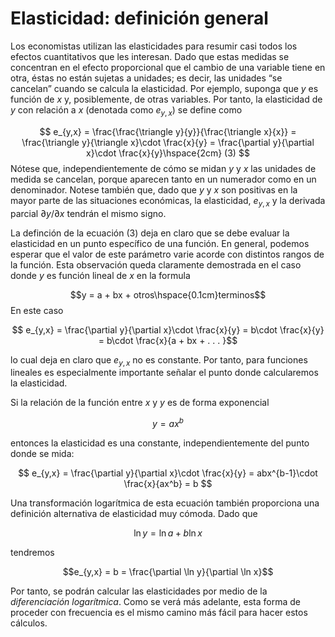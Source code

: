 # Elasticidad: definición general {.unnumbered}

Los economistas utilizan las elasticidades para resumir casi todos los efectos cuantitativos que les interesan. Dado que estas medidas se concentran en el efecto proporcional que el cambio de una variable tiene en otra, éstas no están sujetas a unidades; es decir, las unidades "se cancelan" cuando se calcula la elasticidad. Por ejemplo, suponga que $y$ es función de $x$ y, posiblemente, de otras variables. Por tanto, la elasticidad de $y$ con relación a $x$ (denotada como $e_{y,x}$) se define como

$$
e_{y,x} = \frac{\frac{\triangle y}{y}}{\frac{\triangle x}{x}} = \frac{\triangle y}{\triangle x}\cdot \frac{x}{y} = \frac{\partial y}{\partial x}\cdot \frac{x}{y}\hspace{2cm} (3)
$$ Nótese que, independientemente de cómo se midan $y$ y $x$ las unidades de medida se cancelan, porque aparecen tanto en un numerador como en un denominador. Notese también que, dado que $y$ y $x$ son positivas en la mayor parte de las situaciones económicas, la elasticidad, $e_{y,x}$ y la derivada parcial $\partial y/\partial x$ tendrán el mismo signo.

La definción de la ecuación (3) deja en claro que se debe evaluar la elasticidad en un punto específico de una función. En general, podemos esperar que el valor de este parámetro varie acorde con distintos rangos de la función. Esta observación queda claramente demostrada en el caso donde $y$ es función lineal de $x$ en la formula

$$y = a + bx + otros\hspace{0.1cm}terminos$$ En este caso

$$ e_{y,x} = \frac{\partial y}{\partial x}\cdot \frac{x}{y} = b\cdot \frac{x}{y} = b\cdot \frac{x}{a + bx + . . . }$$

lo cual deja en claro que $e_{y,x}$ no es constante. Por tanto, para funciones lineales es especialmente importante señalar el punto donde calcularemos la elasticidad.

Si la relación de la función entre $x$ y $y$ es de forma exponencial

$$
y = ax^b
$$

entonces la elasticidad es una constante, independientemente del punto donde se mida:

$$
e_{y,x} = \frac{\partial y}{\partial x}\cdot \frac{x}{y} = abx^{b-1}\cdot \frac{x}{ax^b} = b
$$

Una transformación logarítmica de esta ecuación también proporciona una definición alternativa de elasticidad muy cómoda. Dado que

$$\ln y = \ln a + b\ln x$$

tendremos

$$e_{y,x} = b = \frac{\partial \ln y}{\partial \ln x}$$

Por tanto, se podrán calcular las elasticidades por medio de la *diferenciación logarítmica*. Como se verá más adelante, esta forma de proceder con frecuencia es el mismo camino más fácil para hacer estos cálculos.
